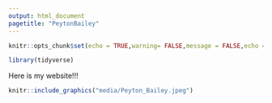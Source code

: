 ```yaml
---
output: html_document
pagetitle: "PeytonBailey"
---
```


```r
knitr::opts_chunk$set(echo = TRUE,warning= FALSE,message = FALSE,echo = FALSE)

library(tidyverse)

```


Here is my website!!!




```r
knitr::include_graphics("media/Peyton_Bailey.jpeg")
```

